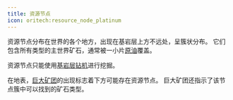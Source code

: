 ```yaml
---
title: 资源节点
icon: oritech:resource_node_platinum
---
```


<center>
<ModAsset location="oritech:area/resource_node" width={1000} />
</center>

资源节点分布在世界的各个地方，出现在基岩层上方不远处，呈簇状分布。
它们包含所有类型的主世界矿石，通常被一小片[原油](../resources/crude_oil)覆盖。

资源节点只能使用[基岩层钻机](../interaction/deepdrill)进行挖掘。

在地表，[巨大矿团](../resources/ore_boulder)的出现标志着下方可能存在资源节点。
巨大矿团还指示了该节点簇中可以找到的矿石类型。
